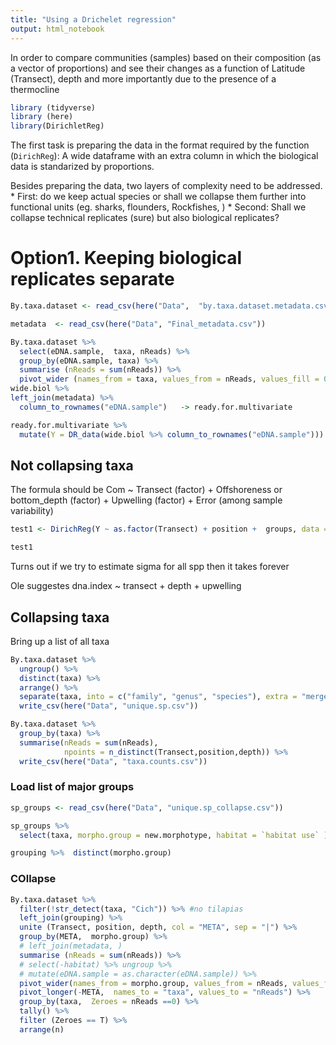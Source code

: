 ```yaml
---
title: "Using a Drichelet regression"
output: html_notebook
---
```

In order to compare communities (samples) based on their composition (as a vector of proportions) and see their changes as a function of Latitude (Transect),  depth and more importantly due to the presence of a thermocline

```r
library (tidyverse)
library (here)
library(DirichletReg)


```

The first task is preparing the data in the format required by the function (`DirichReg`): A wide dataframe with an extra column in which the biological data is standarized by proportions.

Besides preparing the data, two layers of complexity need to be addressed. 
  * First: do we keep actual species or shall we collapse them further into functional units (eg. sharks, flounders, Rockfishes, )
  * Second: Shall we collapse technical replicates (sure)  but also biological replicates?

# Option1. Keeping biological replicates separate
 
```r
By.taxa.dataset <- read_csv(here("Data",  "by.taxa.dataset.metadata.csv")) %>% mutate (Transect = as.character(Transect))

metadata  <- read_csv(here("Data", "Final_metadata.csv"))

By.taxa.dataset %>% 
  select(eDNA.sample,  taxa, nReads) %>% 
  group_by(eDNA.sample, taxa) %>% 
  summarise (nReads = sum(nReads)) %>% 
  pivot_wider (names_from = taxa, values_from = nReads, values_fill = 0) -> wide.biol 
wide.biol %>%    
left_join(metadata) %>%
  column_to_rownames("eDNA.sample")   -> ready.for.multivariate

ready.for.multivariate %>% 
  mutate(Y = DR_data(wide.biol %>% column_to_rownames("eDNA.sample"))) -> ready.for.multivariate
```
  
## Not collapsing taxa

The formula should be
Com ~ Transect (factor) +
Offshoreness or bottom_depth (factor) +
Upwelling (factor) +
                    	Error (among sample variability) 

```r
test1 <- DirichReg(Y ~ as.factor(Transect) + position +  groups, data = ready.for.multivariate , model = "alternative")

test1
```
Turns out if we try to estimate sigma for all spp then it takes forever
 
 
 Ole suggestes 
 dna.index ~ transect + depth + upwelling
 
## Collapsing taxa

Bring up a list of all taxa

```r
By.taxa.dataset %>% 
  ungroup() %>% 
  distinct(taxa) %>% 
  arrange() %>% 
  separate(taxa, into = c("family", "genus", "species"), extra = "merge", remove = F) %>% 
  write_csv(here("Data", "unique.sp.csv"))

By.taxa.dataset %>% 
  group_by(taxa) %>% 
  summarise(nReads = sum(nReads),
            npoints = n_distinct(Transect,position,depth)) %>% 
  write_csv(here("Data", "taxa.counts.csv"))
```

### Load list of major groups

```r
sp_groups <- read_csv(here("Data", "unique.sp_collapse.csv"))

sp_groups %>% 
  select(taxa, morpho.group = new.morphotype, habitat = `habitat use` ) -> grouping

grouping %>%  distinct(morpho.group)

```

### COllapse

```r
By.taxa.dataset %>% 
  filter(!str_detect(taxa, "Cich")) %>% #no tilapias
  left_join(grouping) %>% 
  unite (Transect, position, depth, col = "META", sep = "|") %>% 
  group_by(META,  morpho.group) %>% 
  # left_join(metadata, )
  summarise (nReads = sum(nReads)) %>% 
  # select(-habitat) %>% ungroup %>% 
  # mutate(eDNA.sample = as.character(eDNA.sample)) %>% 
  pivot_wider(names_from = morpho.group, values_from = nReads, values_fill = 0) %>% 
  pivot_longer(-META,  names_to = "taxa", values_to = "nReads") %>% 
  group_by(taxa,  Zeroes = nReads ==0) %>% 
  tally() %>% 
  filter (Zeroes == T) %>% 
  arrange(n)

```

